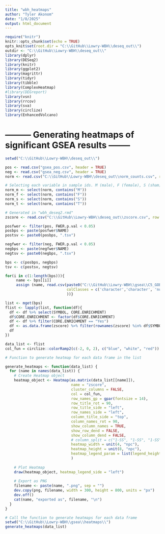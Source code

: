 ```yaml
---
title: "wbh_heatmaps"
author: "Tyler Akonom"
date: "1/8/2025"
output: html_document
---
```


```r
require("knitr")
knitr::opts_chunk$set(echo = TRUE)
opts_knit$set(root.dir = "C:\\GitHub\\Lowry-WBH\\deseq_out\\")
outdir <- "C:\\GitHub\\Lowry-WBH\\deseq_out\\"
library(dplyr)
library(DESeq2)
library(knitr)
library(ggplot2)
library(magrittr)
library(tidyr)
library(tibble)
library(ComplexHeatmap)
#library(DEGreport)
library(vsn)
library(rrcov)
library(sva)
library(circlize)
library(EnhancedVolcano)
```



# --------- Generating heatmaps of significant GSEA results --------

```r
setwd("C:\\GitHub\\Lowry-WBH\\deseq_out\\")

pos <- read.csv("gsea_pos.csv", header = TRUE)
neg <- read.csv("gsea_neg.csv", header = TRUE)
norm <- read.csv("C:\\GitHub\\Lowry-WBH\\deseq_out\\norm_counts.csv", row.names = 1)

# Selecting each variable in sample ids. M (male), F (female), S (sham), T (treatment)
norm_m <- select(norm, contains("M"))
norm_f <- select(norm, contains("F"))
norm_s <- select(norm, contains("S"))
norm_t <- select(norm, contains("T"))

# Generated in "wbh_deseq2.rmd"
zscore <- read.csv("C:\\GitHub\\Lowry-WBH\\deseq_out\\zscore.csv", row.names = 1)

posfwer <- filter(pos, FWER.p.val < 0.05)
posbps <- paste(posfwer$NAME)
postsv <- paste0(posbps, ".tsv")

negfwer <- filter(neg, FWER.p.val < 0.05)
negbps <- paste(negfwer$NAME)
negtsv <- paste0(negbps, ".tsv")

bps <- c(posbps, negbps)
tsv <- c(postsv, negtsv)

for(i in c(1:length(bps))){
     name <- bps[[i]]    
     assign (name, read.csv(paste0("C:\\GitHub\\Lowry-WBH\\gsea\\C5_GOBP\\treatment_wbh.GseaPreranked.1680722207986\\", bps[i], ".tsv"), sep = "\t",
                            colClasses = c('character','character', 'numeric', 'numeric', 'numeric', 'factor', 'factor')
                            ))}

list <- mget(bps)
flist <- lapply(list, function(df){
  df <- df %>% select(SYMBOL, CORE.ENRICHMENT)
  df$CORE.ENRICHMENT <- factor(df$CORE.ENRICHMENT)
  df <- df %>% filter(CORE.ENRICHMENT == "Yes")
  df <- as.data.frame(zscore) %>% filter(rownames(zscore) %in% df$SYMBOL)
  df
})
```



```r
data_list <- flist
col_fun = circlize::colorRamp2(c(-2, 0, 2), c("blue", "white", "red"))

# Function to generate heatmap for each data frame in the list

generate_heatmaps <- function(data_list) {
  for (name in names(data_list)) {
    # Create Heatmap object
    heatmap_object <- Heatmap(as.matrix(data_list[[name]]),
                              name = "zscore",
                              cluster_columns = FALSE,
                              col = col_fun,
                              row_names_gp = gpar(fontsize = 14),
                              row_title_rot = 90,
                              row_title_side = "left",
                              row_names_side = "left",
                              column_title_side = "top",
                              column_names_rot = 90,
                              show_column_names = TRUE,
                              show_row_dend = FALSE,
                              show_column_dend = FALSE,
                              # column_split = c("1-SS", "1-SS", "1-SS", "1-SS", "1-SS", "2-OS", "2-OS", "2-OS", "2-OS"),
                              heatmap_width = unit(4, "npc"),
                              heatmap_height = unit(8, "npc"),
                              heatmap_legend_param = list(legend_height = unit(.5, "npc"), legend_width = unit(.2, "npc"), title_position = "topcenter")                             
                              )
    
    # Plot Heatmap
    draw(heatmap_object, heatmap_legend_side = "left")
    
    # Export as PNG
    filename <- paste(name, ".png", sep = "")
    dev.copy(png, filename, width = 300, height = 800, units = "px")
    dev.off()
    cat(name, "exported as", filename, "\n")
  }
}

# Call the function to generate heatmaps for each data frame
setwd("C:\\GitHub\\Lowry-WBH\\gsea\\heatmaps\\")
generate_heatmaps(data_list)
```